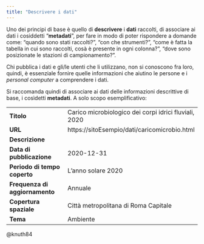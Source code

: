 ```yaml
---
title: "Descrivere i dati"
---
```


Uno dei principi di base è quello di **descrivere** i **dati** raccolti, di associare ai dati i cosiddetti "**metadati**", per fare in modo di poter rispondere a domande come: "quando sono stati raccolti?", "con che strumenti?", "come è fatta la tabella in cui sono raccolti, cosà è presente in ogni colonna?", "dove sono posizionate le stazioni di campionamento?".

Chi pubblica i dati e gli/le utenti che li utilizzano, non si conoscono fra loro, quindi, è essenziale fornire quelle informazioni che aiutino le persone e i *personal computer* a comprendere i dati.

Si raccomanda quindi di associare ai dati delle informazioni descrittive di base, i cosìdetti **metadati**. A solo scopo esemplificativo:

|                                |                                                        |
|--------------------------------|--------------------------------------------------------|
| **Titolo**                     | Carico microbiologico dei corpi idrici fluviali, 2020  |
| **URL**                        | https://sitoEsempio/dati/caricomicrobio.html           |
| **Descrizione**                |                                                        |
| **Data di pubblicazione**      | 2020-12-31                                             |
| **Periodo di tempo coperto**   | L'anno solare 2020                                     |
| **Frequenza di aggiornamento** | Annuale                                                |
| **Copertura spaziale**         | Città metropolitana di Roma Capitale                   |
| **Tema**                       | Ambiente                                               |

@knuth84
